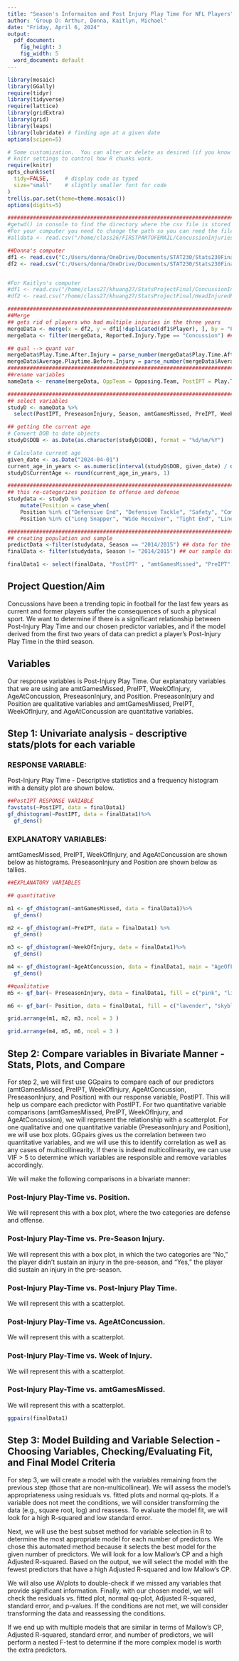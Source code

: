 ```yaml
---
title: "Season's Informaiton and Post Injury Play Time For NFL Players"
author: 'Group D: Arthur, Donna, Kaitlyn, Michael'
date: "Friday, April 6, 2024"
output:
  pdf_document:
    fig_height: 3
    fig_width: 5
  word_document: default
---
```


```r
library(mosaic)
library(GGally)
require(tidyr)
library(tidyverse)
require(lattice)
library(gridExtra)
library(grid)
library(leaps)
library(lubridate) # finding age at a given date
options(scipen=5)
```

```r
# Some customization.  You can alter or delete as desired (if you know what you are doing).
# knitr settings to control how R chunks work.
require(knitr)
opts_chunk$set(
  tidy=FALSE,     # display code as typed
  size="small"    # slightly smaller font for code
)
trellis.par.set(theme=theme.mosaic())  
options(digits=5)
```


```r
###############################################################################################
#getwd() in console to find the directory where the csv file is stored on your computer
#For your computer you need to change the path so you can reed the file
#alldata <- read.csv("/home/class26/FIRSTPARTOFEMAIL/ConcussionInjuries2012-2014.csv") 

##Donna's computer
df1 <- read.csv("C:/Users/donna/OneDrive/Documents/STAT230/Stats230FinalProject/ConcussionInjuries2012-2014.csv")
df2 <- read.csv("C:/Users/donna/OneDrive/Documents/STAT230/Stats230FinalProject/HeadInjuredPlayers.csv")


#For Kaitlyn's computer
#df1 <- read.csv("/home/class27/khuang27/StatsProjectFinal/ConcussionInjuries2012-2014.csv")
#df2 <- read.csv("/home/class27/khuang27/StatsProjectFinal/HeadInjuredPlayers.csv")

###############################################################################################
##Merge
## gets rid of players who had multiple injuries in the three years
mergeData <- merge(x = df2, y = df1[!duplicated(df1$Player), ], by = "Player", all.x = TRUE)
mergeData <- filter(mergeData, Reported.Injury.Type == "Concussion") ## filter so there's only concussions 

## qual --> quant var
mergeData$Play.Time.After.Injury = parse_number(mergeData$Play.Time.After.Injury)
mergeData$Average.Playtime.Before.Injury = parse_number(mergeData$Average.Playtime.Before.Injury)
###############################################################################################
##rename variables
nameData <- rename(mergeData, OppTeam = Opposing.Team, PostIPT = Play.Time.After.Injury, PreseasonInjury = Pre.Season.Injury., OnWinningTeam = Winning.Team., amtTimeInjured = Weeks.Injured, WeekOfInjury = Week.of.Injury, UnknownInjury = Unknown.Injury., ReportedTypeOfInjury = Reported.Injury.Type, PreIPT = Average.Playtime.Before.Injury, TotalSnaps = Total.Snaps, amtGamesMissed = Games.Missed, GM12 = X2012.2013...Games.Missed, GM13 = X2013.2014...Games.Missed, GM14 = X2014.2015...Games.Missed, I12 = X2012.2013...Number.of.Injuries , I13 = X2013.2014...Number.of.Injuries, I14 = X2014.2015...Number.of.Injuries, TotalInjuries = Total.Number.of.Injuries..2012.2014., PosDuringInjury = Roles.during.injuries, DOB = Date.of.Birth, AgeAtConcussion = Age.first.concussion..2012.2014., totalGamesMissed = Total.Games.Missed..2012.2014., TeamDurConcussion = Team.s..during.concussion.incidents.2012.2014, DOI = Date)

###############################################################################################
## select variables 
studyD <- nameData %>% 
  select(PostIPT, PreseasonInjury, Season, amtGamesMissed, PreIPT, WeekOfInjury, TotalSnaps, Player, I12, I13, I14, TotalInjuries, GM12, GM13, GM14,totalGamesMissed, DOB, DOI, AgeAtConcussion, Position)

## getting the current age 
# Convert DOB to date objects
studyD$DOB <- as.Date(as.character(studyD$DOB), format = "%d/%m/%Y")

# Calculate current age
given_date <- as.Date("2024-04-01")
current_age_in_years <- as.numeric(interval(studyD$DOB, given_date) / dyears(2))
studyD$CurrentAge <- round(current_age_in_years, 1)

#############################################################################
## this re-categorizes position to offense and defense
studydata <- studyD %>% 
    mutate(Position = case_when(
    Position %in% c("Defensive End", "Defensive Tackle", "Safety", "Comerback" ) ~ "defense",
    Position %in% c("Long Snapper", "Wide Receiver", "Tight End", "Linebacker", "Quarterback", "Center", "Guard", "Full Back", "Running Back", "Offensive Tackle") ~ "offense"))

#############################################################################
## creating population and sample
predictData <-filter(studydata, Season == "2014/2015") ## data for the season we're predicting
finalData <- filter(studydata, Season != "2014/2015") ## our sample data

finalData1 <- select(finalData, "PostIPT" , "amtGamesMissed", "PreIPT", "WeekOfInjury", "AgeAtConcussion", "PreseasonInjury", "Position")
```
## Project Question/Aim

Concussions have been a trending topic in football for the last few years as current and former players suffer the consequences of such a physical sport. We want to determine if there is a significant relationship between Post-Injury Play Time and our chosen predictor variables, and if the model derived from the first two years of data can predict a player’s Post-Injury Play Time in the third season. 

## Variables

Our response variables is Post-Injury Play Time. Our explanatory variables that we are using are amtGamesMissed, PreIPT, WeekOfInjury, AgeAtConcussion, PreseasonInjury, and Position. PreseasonInjury and Position are qualitative variables and amtGamesMissed, PreIPT, WeekOfInjury, and AgeAtConcussion are quantitative variables. 

## Step 1: Univariate analysis - descriptive stats/plots for each variable

### RESPONSE VARIABLE: 
Post-Injury Play Time - Descriptive statistics and a frequency histogram with a density plot are shown below. 
```r
##PostIPT RESPONSE VARIABLE
favstats(~PostIPT, data = finalData1)
gf_dhistogram(~PostIPT, data = finalData1)%>%
  gf_dens()

```

### EXPLANATORY VARIABLES:
amtGamesMissed, PreIPT, WeekOfInjury, and AgeAtConcussion are shown below as histograms. PreseasonInjury and Position are shown below as tallies.


```r
##EXPLANATORY VARIABLES

## quantitative

m1 <- gf_dhistogram(~amtGamesMissed, data = finalData1)%>%
  gf_dens()

m2 <- gf_dhistogram(~PreIPT, data = finalData1) %>%
  gf_dens()

m3 <- gf_dhistogram(~WeekOfInjury, data = finalData1)%>%
  gf_dens()

m4 <- gf_dhistogram(~AgeAtConcussion, data = finalData1, main = "AgeOfFirstConcussion") %>%
  gf_dens()

##qualitative
m5 <- gf_bar(~ PreseasonInjury, data = finalData1, fill = c("pink", "lightgreen"), main = "Number of Preseason Injuries")

m6 <- gf_bar(~ Position, data = finalData1, fill = c("lavender", "skyblue"), main = "Number of Preseason Injuries")


```
```r
grid.arrange(m1, m2, m3, ncol = 3 ) 
```

```r
grid.arrange(m4, m5, m6, ncol = 3 ) 
```


## Step 2: Compare variables in Bivariate Manner -  Stats, Plots, and Compare

For step 2, we will first use GGpairs to compare each of our predictors (amtGamesMissed, PreIPT, WeekOfInjury, AgeAtConcussion, PreseasonInjury, and Position) with our response variable, PostIPT. This will help us compare each predictor with PostIPT. For two quantitative variable comparisons (amtGamesMissed, PreIPT, WeekOfInjury, and AgeAtConcussion), we will represent the relationship with a scatterplot. For one qualitative and one quantitative variable (PreseasonInjury and Position), we will use box plots. GGpairs gives us the correlation between two quantitative variables, and we will use this to identify correlation as well as any cases of multicollinearity. If there is indeed multicollinearity, we can use VIF > 5 to determine which variables are responsible and remove variables accordingly.

We will make the following comparisons in a bivariate manner:

### Post-Injury Play-Time vs. Position. 
We will represent this with a box plot, where the two categories are defense and offense. 

### Post-Injury Play-Time vs. Pre-Season Injury.
We will represent this with a box plot, in which the two categories are “No,” the player didn’t sustain an injury in the pre-season, and “Yes,” the player did sustain an injury in the pre-season. 

### Post-Injury Play-Time vs. Post-Injury Play Time.
We will represent this with a scatterplot. 

### Post-Injury Play-Time vs. AgeAtConcussion.
We will represent this with a scatterplot.

### Post-Injury Play-Time vs. Week of Injury.
We will represent this with a scatterplot.

### Post-Injury Play-Time vs. amtGamesMissed.
We will represent this with a scatterplot.

```r
ggpairs(finalData1)
```


## Step 3: Model Building and Variable Selection - Choosing Variables, Checking/Evaluating Fit, and Final Model Criteria

For step 3, we will create a model with the variables remaining from the previous step (those that are non-multicollinear). We will assess the model's appropriateness using residuals vs. fitted plots and normal qq-plots. If a variable does not meet the conditions, we will consider transforming the data (e.g., square root, log) and reassess. To evaluate the model fit, we will look for a high R-squared and low standard error.

Next, we will use the best subset method for variable selection in R to determine the most appropriate model for each number of predictors. We chose this automated method because it selects the best model for the given number of predictors. We will look for a low Mallow's CP and a high Adjusted R-squared. Based on the output, we will select the model with the fewest predictors that have a high Adjusted R-squared and low Mallow's CP.

We will also use AVplots to double-check if we missed any variables that provide significant information. Finally, with our chosen model, we will check the residuals vs. fitted plot, normal qq-plot, Adjusted R-squared, standard error, and p-values. If the conditions are not met, we will consider transforming the data and reassessing the conditions.

If we end up with multiple models that are similar in terms of Mallow's CP, Adjusted R-squared, standard error, and number of predictors, we will perform a nested F-test to determine if the more complex model is worth the extra predictors.
